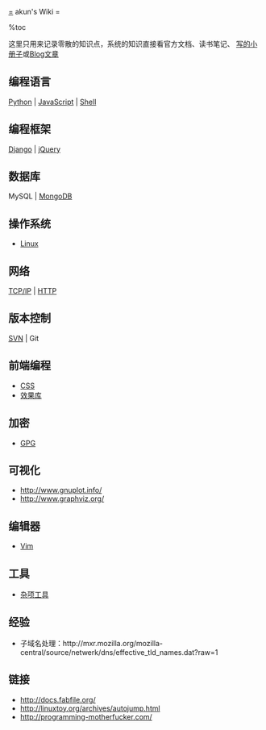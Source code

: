[[=]] akun's Wiki =

%toc

这里只用来记录零散的知识点，系统的知识直接看官方文档、读书笔记、
[[https://github.com/akun/pm|写的小册子]]或[[http://zhengkun.info/|Blog文章]]

== 编程语言 ==

[[Python]] | [[JavaScript]] | [[Shell]]

== 编程框架 ==

[[Django]] | [[jQuery]]

== 数据库 ==

MySQL | [[MongoDB]]

== 操作系统 ==

* [[Linux]]

== 网络 ==

[[TCP_IP|TCP/IP]] | [[HTTP]]

== 版本控制 ==

[[SVN]] | Git

== 前端编程 ==

* [[CSS]]
* [[FrontEnd/lib|效果库]]

== 加密 ==

* [[GPG]]

== 可视化 ==

* http://www.gnuplot.info/
* http://www.graphviz.org/

== 编辑器 ==

* [[Vim]]

== 工具 ==

* [[tools|杂项工具]]

== 经验 ==

* 子域名处理：http://mxr.mozilla.org/mozilla-central/source/netwerk/dns/effective_tld_names.dat?raw=1

== 链接 ==

* http://docs.fabfile.org/
* http://linuxtoy.org/archives/autojump.html
* http://programming-motherfucker.com/
